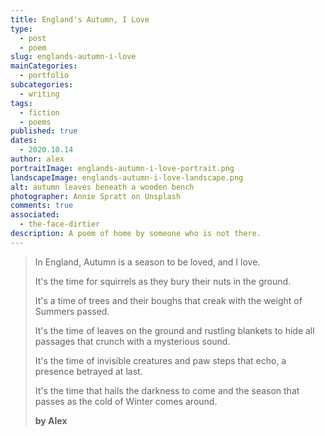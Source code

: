 ```yaml
---
title: England's Autumn, I Love
type: 
  - post
  - poem
slug: englands-autumn-i-love
mainCategories: 
  - portfolio
subcategories: 
  - writing
tags:
  - fiction
  - poems
published: true
dates: 
  - 2020.10.14
author: alex
portraitImage: englands-autumn-i-love-portrait.png
landscapeImage: englands-autumn-i-love-landscape.png
alt: autumn leaves beneath a wooden bench
photographer: Annie Spratt on Unsplash
comments: true
associated: 
  - the-face-dirtier
description: A poem of home by someone who is not there.
---
```


<PoemContent>

> In England, Autumn is a season to be loved, and I love. 
>
> It's the time for squirrels as they bury their nuts in the ground.
>
> It's a time of trees and their boughs that creak with the weight of Summers passed.
>
> It's the time of leaves on the ground and rustling blankets to hide all passages that crunch with a mysterious sound. 
>
> It's the time of invisible creatures and paw steps that echo, a presence betrayed at last. 
>
> It's the time that hails the darkness to come and the season that passes as the cold of Winter comes around.
>
>
>**by Alex**

</PoemContent>